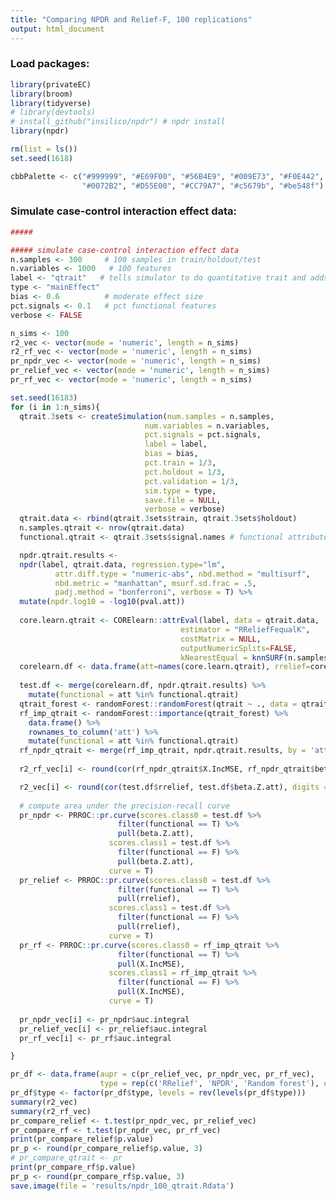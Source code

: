```yaml
---
title: "Comparing NPDR and Relief-F, 100 replications"
output: html_document
---
```


### Load packages:

```r
library(privateEC)
library(broom)
library(tidyverse)
# library(devtools)
# install_github("insilico/npdr") # npdr install
library(npdr)

rm(list = ls())
set.seed(1618)

cbbPalette <- c("#999999", "#E69F00", "#56B4E9", "#009E73", "#F0E442", 
                "#0072B2", "#D55E00", "#CC79A7", "#c5679b", "#be548f")
```


### Simulate case-control interaction effect data:

```r
#####

##### simulate case-control interaction effect data 
n.samples <- 300     # 100 samples in train/holdout/test
n.variables <- 1000   # 100 features
label <- "qtrait"   # tells simulator to do quantitative trait and adds this colname
type <- "mainEffect"
bias <- 0.6          # moderate effect size
pct.signals <- 0.1   # pct functional features
verbose <- FALSE
```


```r
n_sims <- 100
r2_vec <- vector(mode = 'numeric', length = n_sims)
r2_rf_vec <- vector(mode = 'numeric', length = n_sims)
pr_npdr_vec <- vector(mode = 'numeric', length = n_sims)
pr_relief_vec <- vector(mode = 'numeric', length = n_sims)
pr_rf_vec <- vector(mode = 'numeric', length = n_sims)

set.seed(16183)
for (i in 1:n_sims){
  qtrait.3sets <- createSimulation(num.samples = n.samples,
                              num.variables = n.variables,
                              pct.signals = pct.signals,
                              label = label,
                              bias = bias,
                              pct.train = 1/3,
                              pct.holdout = 1/3,
                              pct.validation = 1/3,
                              sim.type = type,
                              save.file = NULL,
                              verbose = verbose)
  qtrait.data <- rbind(qtrait.3sets$train, qtrait.3sets$holdout)
  n.samples.qtrait <- nrow(qtrait.data)
  functional.qtrait <- qtrait.3sets$signal.names # functional attributes

  npdr.qtrait.results <- 
  npdr(label, qtrait.data, regression.type="lm", 
          attr.diff.type = "numeric-abs", nbd.method = "multisurf", 
          nbd.metric = "manhattan", msurf.sd.frac = .5, 
          padj.method = "bonferroni", verbose = T) %>%
  mutate(npdr.log10 = -log10(pval.att))
  
  core.learn.qtrait <- CORElearn::attrEval(label, data = qtrait.data,
                                      estimator = "RReliefFequalK",
                                      costMatrix = NULL,
                                      outputNumericSplits=FALSE,
                                      kNearestEqual = knnSURF(n.samples.qtrait,.5))
  corelearn.df <- data.frame(att=names(core.learn.qtrait), rrelief=core.learn.qtrait)
  
  test.df <- merge(corelearn.df, npdr.qtrait.results) %>% 
    mutate(functional = att %in% functional.qtrait)
  qtrait_forest <- randomForest::randomForest(qtrait ~ ., data = qtrait.data, importance = T)
  rf_imp_qtrait <- randomForest::importance(qtrait_forest) %>%
    data.frame() %>%
    rownames_to_column('att') %>%
    mutate(functional = att %in% functional.qtrait)
  rf_npdr_qtrait <- merge(rf_imp_qtrait, npdr.qtrait.results, by = 'att') 
  
  r2_rf_vec[i] <- round(cor(rf_npdr_qtrait$X.IncMSE, rf_npdr_qtrait$beta.Z.att), 3)

  r2_vec[i] <- round(cor(test.df$rrelief, test.df$beta.Z.att), digits = 3)
  
  # compute area under the precision-recall curve
  pr_npdr <- PRROC::pr.curve(scores.class0 = test.df %>% 
                        filter(functional == T) %>% 
                        pull(beta.Z.att),
                      scores.class1 = test.df %>% 
                        filter(functional == F) %>% 
                        pull(beta.Z.att), 
                      curve = T)
  pr_relief <- PRROC::pr.curve(scores.class0 = test.df %>% 
                        filter(functional == T) %>% 
                        pull(rrelief), 
                      scores.class1 = test.df %>% 
                        filter(functional == F) %>% 
                        pull(rrelief), 
                      curve = T)
  pr_rf <- PRROC::pr.curve(scores.class0 = rf_imp_qtrait %>% 
                        filter(functional == T) %>% 
                        pull(X.IncMSE), 
                      scores.class1 = rf_imp_qtrait %>% 
                        filter(functional == F) %>% 
                        pull(X.IncMSE), 
                      curve = T)
  
  pr_npdr_vec[i] <- pr_npdr$auc.integral
  pr_relief_vec[i] <- pr_relief$auc.integral
  pr_rf_vec[i] <- pr_rf$auc.integral

}

```


```r
pr_df <- data.frame(aupr = c(pr_relief_vec, pr_npdr_vec, pr_rf_vec),
                    type = rep(c('RRelief', 'NPDR', 'Random forest'), each = n_sims))
pr_df$type <- factor(pr_df$type, levels = rev(levels(pr_df$type)))
summary(r2_vec)
summary(r2_rf_vec)
pr_compare_relief <- t.test(pr_npdr_vec, pr_relief_vec)
pr_compare_rf <- t.test(pr_npdr_vec, pr_rf_vec)
print(pr_compare_relief$p.value)
pr_p <- round(pr_compare_relief$p.value, 3)
# pr_compare_qtrait <- pr
print(pr_compare_rf$p.value)
pr_p <- round(pr_compare_rf$p.value, 3)
save.image(file = 'results/npdr_100_qtrait.Rdata')

```